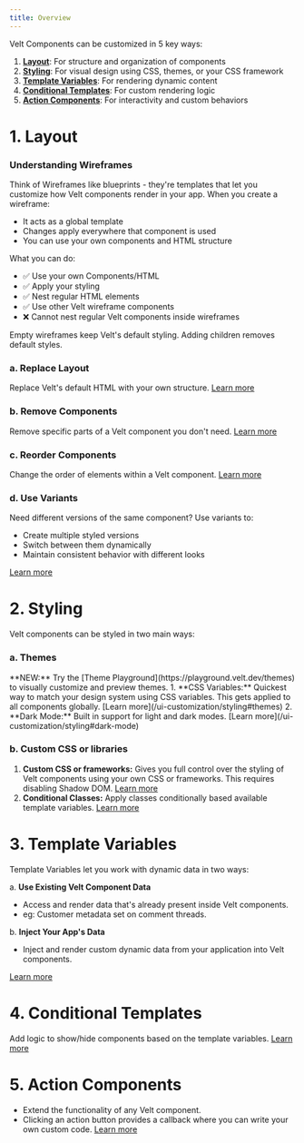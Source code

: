 ```yaml
---
title: Overview
---
```


Velt Components can be customized in 5 key ways:

1. [**Layout**](#1-layout): For structure and organization of components
2. [**Styling**](#2-styling): For visual design using CSS, themes, or your CSS framework
3. [**Template Variables**](#3-template-variables): For rendering dynamic content
4. [**Conditional Templates**](#4-conditional-templates): For custom rendering logic
5. [**Action Components**](#5-action-components): For interactivity and custom behaviors

# 1. Layout

### Understanding Wireframes

Think of Wireframes like blueprints - they're templates that let you customize how Velt components render in your app. When you create a wireframe:
- It acts as a global template
- Changes apply everywhere that component is used
- You can use your own components and HTML structure

What you can do:
- ✅ Use your own Components/HTML
- ✅ Apply your styling
- ✅ Nest regular HTML elements
- ✅ Use other Velt wireframe components
- ❌ Cannot nest regular Velt components inside wireframes

<Warning>
Empty wireframes keep Velt's default styling. Adding children removes default styles.
</Warning>

### a. Replace Layout
Replace Velt's default HTML with your own structure.
[Learn more](/ui-customization/layout#replace-default-layout)

### b. Remove Components 
Remove specific parts of a Velt component you don't need.
[Learn more](/ui-customization/layout#remove-components)

### c. Reorder Components
Change the order of elements within a Velt component.
[Learn more](/ui-customization/layout#reorder-components)

### d. Use Variants
Need different versions of the same component? Use variants to:
- Create multiple styled versions
- Switch between them dynamically
- Maintain consistent behavior with different looks

[Learn more](/ui-customization/layout#variants)

# 2. Styling

Velt components can be styled in two main ways:
### a. Themes
<Info>
**NEW:** Try the [Theme Playground](https://playground.velt.dev/themes) to visually customize and preview themes.
</Info>
1. **CSS Variables:** Quickest way to match your design system using CSS variables. This gets applied to all components globally. [Learn more](/ui-customization/styling#themes)
2. **Dark Mode:** Built in support for light and dark modes. [Learn more](/ui-customization/styling#dark-mode)


### b. Custom CSS or libraries
1. **Custom CSS or frameworks:** Gives you full control over the styling of Velt components using your own CSS or frameworks. This requires disabling Shadow DOM. [Learn more](/ui-customization/styling#custom-css-or-libraries)
2. **Conditional Classes:** Apply classes conditionally based available template variables. [Learn more](/ui-customization/styling#conditional-classes)


# 3. Template Variables
Template Variables let you work with dynamic data in two ways:

a. **Use Existing Velt Component Data**
   - Access and render data that's already present inside Velt components.
   - eg: Customer metadata set on comment threads.

b. **Inject Your App's Data**
   - Inject and render custom dynamic data from your application into Velt components.

[Learn more](/ui-customization/template-variables)

# 4. Conditional Templates
Add logic to show/hide components based on the template variables.
[Learn more](/ui-customization/conditional-templates)

# 5. Action Components
- Extend the functionality of any Velt component.
- Clicking an action button provides a callback where you can write your own custom code.
[Learn more](/ui-customization/custom-action-component)
